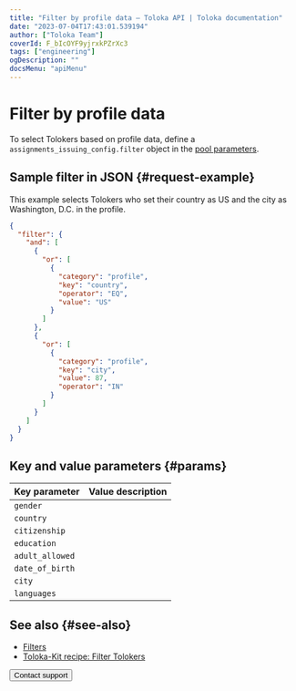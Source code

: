 ```yaml
---
title: "Filter by profile data — Toloka API | Toloka documentation"
date: "2023-07-04T17:43:01.539194"
author: ["Toloka Team"]
coverId: F_bIcOYF9yjrxkPZrXc3
tags: ["engineering"]
ogDescription: ""
docsMenu: "apiMenu"
---
```



# Filter by profile data

To select Tolokers based on profile data, define a `assignments_issuing_config.filter` object in the [pool parameters](https://toloka.ai/docs/api/api-reference/#tag--pool).

## Sample filter in JSON {#request-example}

This example selects Tolokers who set their country as US and the city as Washington, D.C. in the profile.

```json
{
  "filter": {
    "and": [
      {
        "or": [
          {
            "category": "profile",
            "key": "country",
            "operator": "EQ",
            "value": "US"
          }
        ]
      },
      {
        "or": [
          {
            "category": "profile",
            "key": "city",
            "value": 87,
            "operator": "IN"
          }
        ]
      }
    ]
  }
}
```

## Key and value parameters {#params}

Key parameter | Value description
----- | -----
`gender` | <FilterProfileTable1/>
`country` | <FilterProfileTable2/>
`citizenship` | <FilterProfileTable3/>
`education` | <FilterProfileTable4/>
`adult_allowed` | <FilterProfileTable5/>
`date_of_birth` | <FilterProfileTable6/>
`city` | <FilterProfileTable7/>
`languages` | <FilterProfileTable8/>

## See also {#see-also}

- [Filters](/docs/guide/filters)
- [Toloka-Kit recipe: Filter Tolokers](/docs/toloka-kit/recipes/filter-tolokers/)

<Button themeColor="light" view="default" size="l" type="link" url="/docs/guide/troubleshooting/support?form-source=api-filter-profile">Contact support</Button>